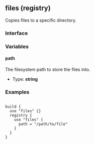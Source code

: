 ## files (registry)

Copies files to a specific directory.

### Interface

### Variables

#### path

The filesystem path to store the files into.

- Type: **string**

### Examples

```

build {
  use "files" {}
  registry {
	use "files" {
	  path = "/path/to/file"
	}
  }
}

```
